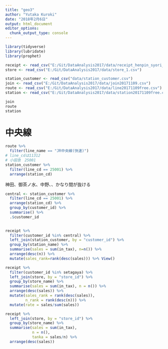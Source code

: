 ```yaml
---
title: "geo3"
author: "Yutaka Kuroki"
date: "2018年2月6日"
output: html_document
editor_options: 
  chunk_output_type: console
---
```


```r
library(tidyverse)
library(lubridate)
library(prophet)
```

```r
receipt <- read_csv("E:/Git/DataAnalysis2017/data/receipt_henpin_syori_fin.csv")
store <- read_csv("E:/Git/DataAnalysis2017/data/store_1.csv")

station_customer <- read_csv("data/station_customer.csv")
join <- read_csv("E:/Git/DataAnalysis2017/data/join20171109.csv")
route <- read_csv("E:/Git/DataAnalysis2017/data/line20171109free.csv")
station <- read_csv("E:/Git/DataAnalysis2017/data/station20171109free.csv")
```

```r
join
route
station
```



# 中央線

```r
route %>% 
  filter(line_name == "JR中央線(快速)")
# line_cdは11312
# 小田急　25001
station_customer %>% 
  filter(line_cd == 25001) %>% 
  arrange(station_cd) 
```

神田、御茶ノ水、中野、、かなり間が抜ける

```r
central <- station_customer %>% 
  filter(line_cd == 25001) %>% 
  arrange(station_cd) %>% 
  group_by(customer_id) %>% 
  summarise() %>% 
  .$customer_id

  
receipt %>% 
  filter(customer_id %in% central) %>% 
  left_join(station_customer, by = "customer_id") %>% 
  group_by(station_name) %>% 
  summarise(sales = sum(in_tax), n=n()) %>% 
  arrange(desc(n)) %>% 
  mutate(sales_rank=rank(desc(sales))) %>% View()
```




```r
receipt %>% 
  filter(customer_id %in% setagaya) %>% 
  left_join(store, by = "store_id") %>% 
  group_by(store_name) %>% 
  summarise(sales = sum(in_tax), n = n()) %>% 
  arrange(desc(sales)) %>% 
  mutate(sales_rank = rank(desc(sales)),
         n_rank = rank(desc(n))) %>% 
  mutate(rate = sales/sum(sales))
```


```r
receipt %>% 
  left_join(store, by = "store_id") %>% 
  group_by(store_name) %>% 
  summarise(sales = sum(in_tax),
            n = n(),
            tanka = sales/n) %>% 
  arrange(desc(sales))
```

